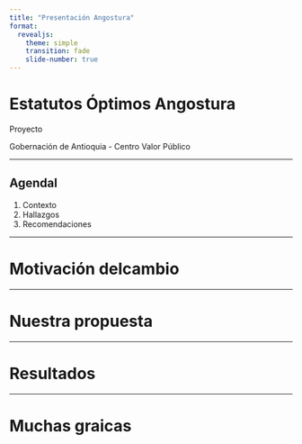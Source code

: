 ```yaml
---
title: "Presentación Angostura"
format:
  revealjs:
    theme: simple
    transition: fade
    slide-number: true
---
```


# Estatutos Óptimos Angostura

Proyecto 

Gobernación de Antioquia - Centro Valor Público

---

## Agendal{background-image="img/gob_1.png" background-size="cover" background-opacity="0.8"}

1. Contexto
2. Hallazgos
3. Recomendaciones

---

# Motivación delcambio

---

# Nuestra propuesta

--- 

# Resultados

---

# Muchas graicas